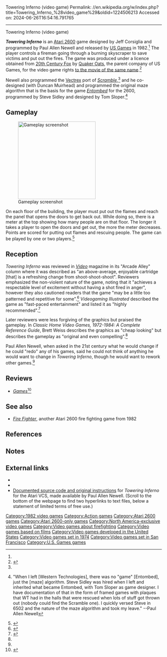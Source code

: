 Towering Inferno (video game)
Permalink: //en.wikipedia.org/w/index.php?title=Towering_Inferno_%28video_game%29&oldid=1224506213
Accessed on: 2024-06-26T16:54:16.791765



------
Towering Inferno (video game)
{{Infobox video game
| title = Towering Inferno
| image = Towering_Inferno_cover.jpg
| image_size = 200px
| developer = [[US Games]]
| publisher = US Games
| designer = Jeff Corsiglia<ref name="stilphen">{{cite web|last1=Stilphen|first1=Scott|title=DP Interviews Paul Allen Newell|url=http://www.digitpress.com/library/interviews/interview_paul_allen_newell.html|website=Digital Press}}</ref>
| programmer = Paul Allen Newell<ref name="giantlist">{{cite web|title=The Giant List of Classic Game Programmers|url=https://dadgum.com/giantlist/ |last1=Hague |first1=James}}</ref>
| release = {{vgrelease|NA|1982}}
| genre = [[Action game|Action]]
| platforms = [[Atari 2600]]
}}

'''''Towering Inferno''''' is an [[Atari 2600]] game designed by Jeff Corsiglia and programmed by Paul Allen Newell and released by [[US Games]] in 1982.<ref name="giantlist"/> The player controls a fireman going through a burning skyscraper to save victims and put out the fires. The game was produced under a licence obtained from [[20th Century Fox]] by [[Quaker Oats]], the parent company of US Games, for the video game rights [[The Towering Inferno|to the movie of the same name]].<ref name="Phoenix">{{cite book |last1=Herman |first1=Leonard |last2=Feinstein |first2=Keith |title=Phoenix: The Fall & Rise of Videogames |date=1997 |publisher=Rolenta Press |isbn=0964384825 |pages=76, 93 |url=https://books.google.com/books?id=duITAQAAIAAJ&q=%22US+Games%22|access-date=30 August 2019}}</ref>

Newell also programmed the [[Vectrex]] port of ''[[Scramble (video game)|Scramble]]'',<ref name=stilphen/> and he co-designed (with Duncan Muirhead) and programmed the original maze algorithm that is the basis for the game ''[[Entombed (1982 video game)|Entombed]]'' for the 2600, programmed by Steve Sidley and designed by Tom Sloper.<ref>{{cite web|last1=Stilphen|first1=Scott|title=DP Interviews Paul Allen Newell|url=http://www.digitpress.com/library/interviews/interview_paul_allen_newell.html|website=Digital Press}} "When I left [Western Technologies], there was no "game" [Entombed], just the [maze] algorithm.  Steve Sidley was hired when I left and inherited what became Entombed, with Tom Sloper as game designer.  I have documentation of that in the form of framed games with plaques that WT had in the halls that were rescued when lots of stuff got thrown out (nobody could find the Scramble one).  I quickly versed Steve in 6502 and the nature of the maze algorithm and took my leave." --Paul Allen Newell</ref>

==Gameplay==
[[File:Towering_Inferno_Screenshot.png|thumb|left|250px|Gameplay screenshot]]

On each floor of the building, the player must put out the flames and reach the panel that opens the doors to get back out. While doing so, there is a meter at the top showing how many people are on that floor. The longer it takes a player to open the doors and get out, the more the meter decreases. Points are scored for putting out flames and rescuing people. The game can be played by one or two players.<ref name="Weiss">{{cite book |last1=Weiss |first1=Brett |title=Classic Home Video Games, 1972-1984: A Complete Reference Guide |date=2011 |publisher=McFarland |isbn=978-0786487554 |page=125 |url=https://books.google.com/books?id=BzxTtml8Jq4C&q=%22Towering+Inferno%22+Atari&pg=PA125 |access-date=30 August 2019}}</ref>

==Reception==
''Towering Inferno'' was reviewed in ''[[Video (magazine)|Video]]'' magazine in its "Arcade Alley" column where it was described as "an above-average, enjoyable cartridge [that] is a refreshing change from shoot-shoot-shoot". Reviewers emphasized the non-violent nature of the game, noting that it "achieves a respectable level of excitement without having a shot fired in anger", however they also cautioned readers that the game "may be a little too patterned and repetitive for some".<ref name=kunkel>{{cite journal |last1= Kunkel |first1= Bill |author-link1= Bill Kunkel (gaming)|last2= Katz |first2= Arnie |author-link2= Arnie Katz|date= November 1982 |title= Arcade Alley: Beyond Science Fiction–A New Breed of Games |journal= [[Video (magazine)|Video]]|publisher= Reese Communications|volume= 6|issue= 8|pages= 40, 110|issn= 0147-8907}}</ref>{{rp|40}} ''Videogaming Illustrated'' described the game as "fast-paced entertainment" and listed it as "highly recommended".<ref>{{cite journal |title=Towering Inferno |journal=Videogaming Illustrated |date=February 1983 |page=62 |url=https://archive.org/details/Videogaming_Illustrated_1983-02_Ion_International_US/page/n61 |access-date=2 September 2019}}</ref>

Later reviewers were less forgiving of the graphics but praised the gameplay. In ''Classic Home Video Games, 1972-1984: A Complete Reference Guide'', Brett Weiss describes the graphics as "cheap looking" but describes the gameplay as "original and even compelling".<ref name="Weiss" />

Paul Allen Newell, when asked in the 21st century what he would change if he could "redo" any of his games, said he could not think of anything he would want to change in ''Towering Inferno'', though he would want to rework other games.{{efn|such as to "do [Scramble] right" by making an 8 KB version instead of the 4 KB released version, and to completely rewrite Cube Quest, which was released in an unfinished and underdeveloped form}}<ref name="stilphen"/>

==Reviews==
*''[[Games (magazine)|Games]]''<ref>{{cite web | url=https://archive.org/details/games-34-1982-december/page/n53/mode/2up | title=GAMES Magazine #34 | date=December 1982 }}</ref>

==See also==
*''[[Fire Fighter (video game)|Fire Fighter]]'', another Atari 2600 fire fighting game from 1982

==References==
{{reflist}}

==Notes==
{{notelist}}

==External links==
*{{atarimania|id=7528}}
*{{AtariAge software|id=565}}
*[http://www.digitpress.com/library/interviews/interview_paul_allen_newell.html Documented source code and original instructions] for ''Towering Inferno'' for the Atari VCS, made available by Paul Allen Newell.  (Scroll to the bottom of the webpage to find two hyperlinks to text files, below a statement of limited terms of free use.)

[[Category:1982 video games]]
[[Category:Action games]]
[[Category:Atari 2600 games]]
[[Category:Atari 2600-only games]]
[[Category:North America-exclusive video games]]
[[Category:Video games about firefighting]]
[[Category:Video games based on films]]
[[Category:Video games developed in the United States]]
[[Category:Video games set in 1974]]
[[Category:Video games set in San Francisco]]
[[Category:U.S. Games games]]